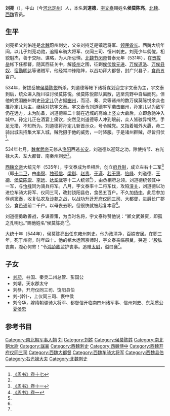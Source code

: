 '''刘亮'''（{{bd|507年||546年||刘}}），中山（今[[河北|河北]][[定州|定州]]）人，本名'''刘道德'''，[[宇文泰|宇文泰]]赐姓名'''侯莫陈亮'''，[[北魏|北魏]]、[[西魏|西魏]]官员。

==生平==
刘亮祖父刘佑连是[[北魏|北魏]]蔚州刺史，父亲刘持芝是镇远将军、[[领民酋长|领民酋长]]。西魏大统年间，以儿子刘亮功勋，追赠车骑大将军、仪同三司、恒州刺史。刘亮少年倜傥，相貌魁杰，善于交际、谋略，为人所忌惮。[[北魏节闵帝|北魏节闵帝]]普泰元年（531年），在[[贺拔岳|贺拔岳]]帐下任都督，随其西征关中，解[[岐州|岐州]]之围，征剿[[侯伏侯元进|侯伏侯元进]]、[[万俟道洛|万俟道洛]]、[[万俟丑奴|万俟丑奴]]、[[宿勤明达|宿勤明达]]等诸贼军，他经常冲锋陷阵，以战功拜大都督，封广兴县子，[[食邑|食邑]]五百户。

534年，贺拔岳被[[侯莫陈悦|侯莫陈悦]]所杀，刘道德等帐下诸将谋划迎立宇文泰为主，宇文泰到后，统众进入陇川征讨侯莫陈悦。侯莫陈悦部队离散，逃至荒野中自缢而死。但他的党羽豳州刺史[[孙定儿|孙定儿]]仍占据[[豳州_(北魏)|豳州]]，而泾、秦、灵等诸州的数万侯莫陈悦余众也推孙定儿为主，继续对抗宇文泰。宇文泰令刘道德率军袭击豳州，孙定儿以为敌军仍在远方，未为防备，刘道德率二十骑在近城的高岭上竖立大纛后，立即急驰冲入城中。孙定儿正在酒宴上痛饮，突然见刘道德等人冲到眼前，众人皆骇异愕然，手足无措，不知所为。刘道德将孙定儿斩首示众，号令贼党。又指着城外大纛，命二骑出城去招集大军入城，贼党摄于他的威势，一时降服。于是诸州群贼，尽皆归伏<ref name=HZ17>[[:s:周書/卷17|《周书》卷十七]]</ref>。

534年七月，[[魏孝武帝|魏孝武帝]]元修从[[洛阳|洛阳]]西逃[[长安|长安]]，刘道德以迎驾之功，除使持节、右光禄大夫、左大都督、南秦州刺史<ref name=HZ17/>。

[[西魏文帝|西魏文帝]]大统元年（535年），宇文泰成为丞相后，创立[[府兵制|府兵制]]，成立左右十二军<ref name=HZ11>[[:s:周書/卷11|《周书》卷十一]]</ref>（即[[十二卫|十二卫]]，由[[李弼|李弼]]、[[独孤信|独孤信]]、[[梁御|梁御]]、[[赵贵|赵贵]]、[[于谨|于谨]]、[[若干惠|若干惠]]、[[怡峰|怡峰]]、刘道德、[[王德|王德]]、[[侯莫陈崇|侯莫陈崇]]、[[李远|李远]]、[[达奚武|达奚武]]等十二人统领<ref name=HZ1>[[:s:周書/卷1|《周书》卷一]]</ref>），由丞相府总领。刘道德统领其中一军，与[[怡峰|怡峰]]同为骑兵将军。八月，宇文泰率十二将东伐，攻陷[[潼关|潼关]]，刘道德以功进位车骑大将军、仪同三司，改封饶阳县伯，食邑五百户。不久加[[侍中|侍中]]。此后参加俘虏[[窦泰|窦泰]]，收复弘农及[[沙苑之战|沙苑之战]]，以战功升迁[[开府仪同三司|开府仪同三司]]、大都督，进爵长广郡公，食邑通前二千户。以母丧去职，但很快就被起复本官<ref name=HZ17/>。

刘道德勇敢善战，多谋善策，为当时名将，宇文泰称赞他说：“卿文武兼资，即孤之孔明也。”赐他姓名“侯莫陈亮”<ref name=HZ17/>。

大统十年（544年），侯莫陈亮出任东雍州刺史。他为政清净，百姓安居。在职三年，死于州衙，时年四十。他的棺木运回京师时，宇文泰亲临祭奠，哭道：“股肱丧矣，腹心何寄！”令[[鸿胪卿|鸿胪卿]]监护丧事。追赠[[太尉|太尉]]，谥曰襄<ref name=HZ17/>。

==子女==
*[[刘昶_(北周)|刘昶]]，柱国、秦灵二州总管、彭国公
*刘靖，天水郡太守
*刘恭，开府仪同三司、饶阳县伯
*刘-{幹}-，上仪同三司、褒中侯
*刘令华，嫁隋朝骠骑大将军、都督信开临南四州诸军事、信州刺史、东莱质公[[夏侯忠|夏侯忠]]

==参考书目==
{{reflist}}

[[Category:南北朝军事人物|Category:南北朝军事人物]]
[[Category:西魏郡公|刘]]
[[Category:刘姓|Category:刘姓]]
[[Category:侯莫陈姓|Category:侯莫陈姓]]
[[Category:南北朝太尉|Category:南北朝太尉]]
[[Category:諡襄|Category:諡襄]]
[[Category:西魏刺史|Category:西魏刺史]]
[[Category:西魏侍中|Category:西魏侍中]]
[[Category:西魏开府仪同三司|Category:西魏开府仪同三司]]
[[Category:西魏大都督|Category:西魏大都督]]
[[Category:西魏车骑大将军|Category:西魏车骑大将军]]
[[Category:西魏县伯|Category:西魏县伯]]
[[Category:右光禄大夫|Category:右光禄大夫]]
[[Category:北魏刺史|Category:北魏刺史]]